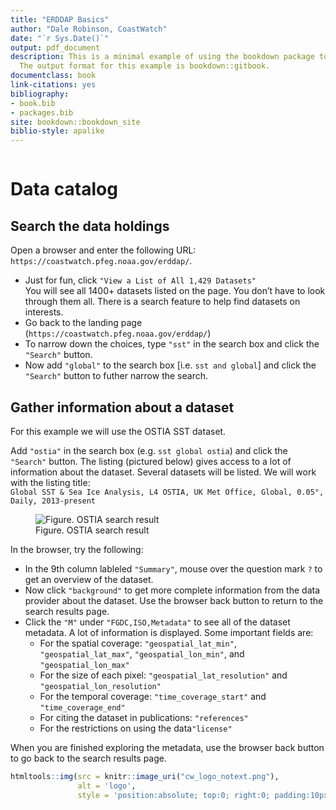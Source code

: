 ```yaml
--- 
title: "ERDDAP Basics"
author: "Dale Robinson, CoastWatch"
date: "`r Sys.Date()`"
output: pdf_document
description: This is a minimal example of using the bookdown package to write a book.
  The output format for this example is bookdown::gitbook.
documentclass: book
link-citations: yes
bibliography:
- book.bib
- packages.bib
site: bookdown::bookdown_site
biblio-style: apalike
---
```




```r

```
# Data catalog

## Search the data holdings 

Open a browser and enter the following URL: `https://coastwatch.pfeg.noaa.gov/erddap/`.  

* Just for fun, click `"View a List of All 1,429 Datasets"`  
You will see all 1400+ datasets listed on the page. You don't have to look through them all. There is a search feature to help find datasets on interests.  
* Go back to the landing page (`https://coastwatch.pfeg.noaa.gov/erddap/`)  
* To narrow down the choices, type `"sst"` in the search box and click the `"Search"` button.
* Now add `"global"` to the search box [i.e. `sst and global`] and click the `"Search"` button to futher narrow the search.

## Gather information about a dataset

For this example we will use the OSTIA SST dataset.  

Add `"ostia"` in the search box (e.g. `sst global ostia`) and click the `"Search"` button.  The listing (pictured below) gives access to a lot of information about the dataset. Several datasets will be listed. We will work with the listing title:  
`Global SST & Sea Ice Analysis, L4 OSTIA, UK Met Office, Global, 0.05°, Daily, 2013-present`

![Figure. OSTIA search result](ostia_listing.png)

In the browser, try the following:  

* In the 9th column lableled `"Summary"`, mouse over the question mark `?` to get an overview of the dataset.  
* Now click `"background"` to get more complete information from the data provider about the dataset. Use the browser back button to return to the search results page. 
* Click the `"M"` under `"FGDC,ISO,Metadata"` to see all of the dataset metadata. A lot of information is displayed. Some important fields are:
    +  For the spatial coverage: `"geospatial_lat_min"`, `"geospatial_lat_max"`, `"geospatial_lon_min"`, and `"geospatial_lon_max"`
    +  For the size of each pixel: `"geospatial_lat_resolution"` and `"geospatial_lon_resolution"`
    +  For the temporal coverage: `"time_coverage_start"` and `"time_coverage_end"`
    +  For citing the dataset in publications: `"references"`
    +  For the restrictions on using the data`"license"`

When you are finished exploring the metadata, use the browser back button to go back to the search results page. 
    




```r
htmltools::img(src = knitr::image_uri("cw_logo_notext.png"), 
               alt = 'logo', 
               style = 'position:absolute; top:0; right:0; padding:10px; width:100px')
```
